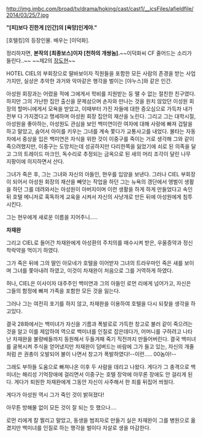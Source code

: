 http://img.imbc.com/broad/tv/drama/hoking/cast/cast1/__icsFiles/afieldfile/2014/03/25/7.jpg

'''"[피]보다 진한게 [인간]의 [욕망]인게야."'''

[호텔킹]의 등장인물. 배우는 [이덕화].

정리하자면, '''본작의 [최종보스]이자 [천하의 개쌍놈].'''~~이덕화씨 CF 줄어드는 소리가 들린다..~~ ~~제2의 [[장도현]]~~

HOTEL CIEL의 부회장으로 딸바보이자 직원들을 포함한 모든 사람의 존경을 받는 사업가지만, 실상은 추악한 과거와 악마같은 행각을 벌이는 [야누스]와 같은 인간.

아성원 회장과는 어렸을 적에 그에게서 학비를 지원받는 등 땔 수 없는 절친한 친구였다. 하지만 그의 가난한 집안 출신을 문제삼으며 손자와 만나는 것을 원치 않았던 이성원 회장의 할머니에게서 모욕을 받았고, 이때부터 가진 자들에 대한 증오심으로 가득차 내가 전부 다 가지겠다고 맹세하며 아성원 회장 집안의 재산을 노린다. 그리고 그는 대학시절, 아성원을 좋아하는, 아성원도 관심을 보인 백미연이란 여자에 대해 사랑에 빠져 겁탈을 하고 말았고, 숨어서 아이를 키우는 그녀를 계속 쫓다가 교통사고를 내었다. 불타는 자동차에서 중상을 입은 백미연은 자식을 위한 것이 이중구를 죽이는 거로 생각해 그와 같이 죽으려했지만, 이중구는 도망치는데 성공하지만 다리한쪽을 잃었기에 쇠로 된 의족을 달고 그의 트레이드 마크인, 독수리로 추정되는 금옥으로 된 새의 머리 조각이 달린 나무 지팡이에 의지하면서 산다.

그녀가 죽은 후, 그는 그녀와 자신의 아들인, 현우를 입양을 보낸다. 그러나 CIEL 부회장이 되어서 아성원 회장의 재산을 빼앗는 작업을 하던 그는 뉴욕의 갱단에서 앵벌이 생활을 하던 그를 데려와서는 아성원이 아버지이며 이런 생활을 하게 하게 만들었다고 속인 뒤 호텔 메니저로 혹독하게 교육을 시켜서 자신의 사냥개로 만든 뒤에 아성원에게 침투 시킨다. 


그는 현우에게 새로운 이름을 지어주니.....


'''차재완'''


그리고 CIEL로 들어간 차재완에게 아성환의 주치의를 매수시켜 받은, 우울증약과 정신착락약을 먹이기 하였다.

그가 죽은 뒤에 그의 딸인 아모네가 호텔을 이어받자 그녀의 트라우마인 죽은 새를 보이며 그녀를 쫓아내려 하였고, 이것이 차재완이 처음으로 그를 거역하게 하였다.

허나, CIEL은 이사이자 대주주인 백미연과 그의 아들인 로먼 리에게 넘어가고, 자신은 그들의 함정에 빠져 가족을 포함한 모든 것을 잃는다.

그러나 그는 여전히 포기를 하지 않고, 차재완을 이용하여 호텔을 다시 되찾을 생각을 하고있다.

결국 28화에서는 백미녀가 자신을 기름과 폭발로로 가득한 창고로 불러 같이 죽으려는 것을 알고 이를 제압하여 역으로 백미녀를 인질로 잡은데다가, 어머니를 구하려고 나타난 차재완을 불량배들까지 동원해서 두들겨패 죽기 직전까지 만들어버린다. 결국 백미녀를 굴복시켜 주식을 얻어냈지만 차재완이 덤벼드는 바람에 그가 들고 있는, 자신의 개줄처럼 쓴 권총이 오발되어 불이 나면서 창고가 폭발하였다!--이런..... 00놈아!--

그래도 부하들 도움으로 빠져나온 이후 두 사람을 데리고 나왔다. 게다가 그 충격으로 백미녀는 해리성 기억장애에 걸리면서 이중구는 호텔 장악에 아무론 장애도 안 걸리게 된다. 게다가 퇴원한 차재완에게 그동안 자신이 사주해서 한 죄를 뒤집어 씌웠다.

게다가 아성원 역시 그가 죽인 것이 밝혀졌다!

아무튼 방해물 없이 모든 것이 잘 되는 듯 했으나....

로먼 리에게 칼 찔리고 말았고, 동생을 범죄자로 만들기 실은 차재완이 그를 병원으로 옮겼지만 백미녀를 인질로 하는 행각을 벌이다 자살로 생을 마감한다.

